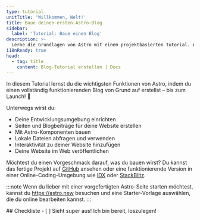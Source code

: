 ```yaml
---
type: tutorial
unitTitle: 'Willkommen, Welt!'
title: Baue deinen ersten Astro-Blog
sidebar:
  label: 'Tutorial: Baue einen Blog'
description: >-
  Lerne die Grundlagen von Astro mit einem projektbasierten Tutorial. Alles Hintergrundwissen, das du zum Start brauchst!
i18nReady: true
head:
  - tag: title
    content: Blog-Tutorial erstellen | Docs
---
```



<Lede> In diesem Tutorial lernst du die wichtigsten Funktionen von Astro, indem du einen vollständig funktionierenden Blog von Grund auf erstellst – bis zum Launch! 🚀 </Lede>

Unterwegs wirst du: 
- Deine Entwicklungsumgebung einrichten 
- Seiten und Blogbeiträge für deine Website erstellen
- Mit Astro-Komponenten bauen
- Lokale Dateien abfragen und verwenden
- Interaktivität zu deiner Website hinzufügen
- Deine Website im Web veröffentlichen

Möchtest du einen Vorgeschmack darauf, was du bauen wirst? Du kannst das fertige Projekt auf [GitHub](https://github.com/withastro/blog-tutorial-demo) ansehen oder eine funktionierende Version in einer Online-Coding-Umgebung wie [IDX](https://idx.google.com/import?url=https:%2F%2Fgithub.com%2Fwithastro%2Fblog-tutorial-demo%2F) oder [StackBlitz](https://stackblitz.com/github/withastro/blog-tutorial-demo/tree/complete?file=src%2Fpages%2Findex.astro).


:::note
Wenn du lieber mit einer vorgefertigten Astro-Seite starten möchtest, kannst du https://astro.new besuchen und eine Starter-Vorlage auswählen, die du online bearbeiten kannst.
::: 


<Box icon="check-list">
## Checkliste

<Checklist>
- [ ] Sieht super aus! Ich bin bereit, loszulegen!
</Checklist>
</Box>
